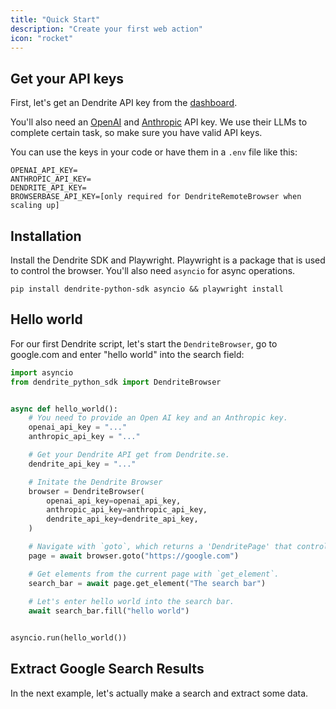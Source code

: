 ```yaml
---
title: "Quick Start"
description: "Create your first web action"
icon: "rocket"
---
```



## Get your API keys

First, let's get an Dendrite API key from the [dashboard](https://dendrite.se/app).

You'll also need an [OpenAI](https://platform.openai.com/) and [Anthropic](https://console.anthropic.com/settings/keys) API key. We use their LLMs to complete certain task, so make sure you have valid API keys.

You can use the keys in your code or have them in a `.env` file like this:

```
OPENAI_API_KEY=
ANTHROPIC_API_KEY=
DENDRITE_API_KEY=
BROWSERBASE_API_KEY=[only required for DendriteRemoteBrowser when scaling up]
```


## Installation

Install the Dendrite SDK and Playwright. Playwright is a package that is used to control the browser. You'll also need `asyncio` for async operations.

```
pip install dendrite-python-sdk asyncio && playwright install 
```

## Hello world

For our first Dendrite script, let's start the `DendriteBrowser`, go to google.com and enter "hello world" into the search field:

```python main.py
import asyncio
from dendrite_python_sdk import DendriteBrowser


async def hello_world():
    # You need to provide an Open AI key and an Anthropic key.
    openai_api_key = "..."
    anthropic_api_key = "..."

    # Get your Dendrite API get from Dendrite.se.
    dendrite_api_key = "..."

    # Initate the Dendrite Browser
    browser = DendriteBrowser(
        openai_api_key=openai_api_key,
        anthropic_api_key=anthropic_api_key,
        dendrite_api_key=dendrite_api_key,
    )

    # Navigate with `goto`, which returns a 'DendritePage' that controls the current page.
    page = await browser.goto("https://google.com")

    # Get elements from the current page with `get_element`.
    search_bar = await page.get_element("The search bar")
    
    # Let's enter hello world into the search bar.
    await search_bar.fill("hello world")


asyncio.run(hello_world())
```


## Extract Google Search Results

<Card title="Google " icon="lock" href="examples/google-search">
  In the next example, let's actually make a search and extract some data.
</Card>
